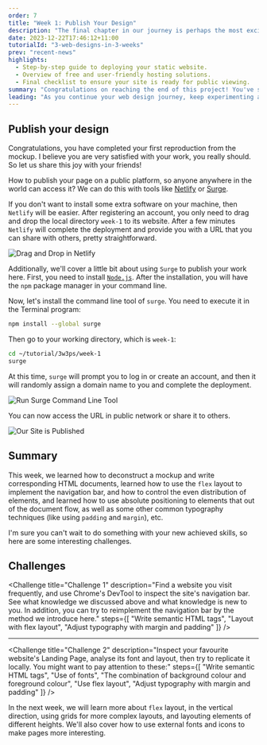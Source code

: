 ```yaml
---
order: 7
title: "Week 1: Publish Your Design"
description: "The final chapter in our journey is perhaps the most exciting one—publishing your design. This is where you bring your project to the world. You'll learn how to deploy your static site for global access, and the best part? We'll explore cost-effective (even free) tools to make your website live."
date: 2023-12-22T17:46:12+11:00
tutorialId: "3-web-designs-in-3-weeks"
prev: "recent-news"
highlights:
  - Step-by-step guide to deploying your static website.
  - Overview of free and user-friendly hosting solutions.
  - Final checklist to ensure your site is ready for public viewing.
summary: "Congratulations on reaching the end of this project! You've successfully created and now published your own website, showcasing your hard work and newly acquired skills to the entire world."
leading: "As you continue your web design journey, keep experimenting and refining your skills. Every project is a new opportunity to innovate and grow."
---
```


## Publish your design

Congratulations, you have completed your first reproduction from the mockup. I believe you are very satisfied with your work, you really should. So let us share this joy with your friends!

How to publish your page on a public platform, so anyone anywhere in the world can access it? We can do this with tools like [Netlify](https://www.netlify.com/) or [Surge](https://surge.sh/).

If you don't want to install some extra software on your machine, then `Netlify` will be easier. After registering an account, you only need to drag and drop the local directory `week-1` to its website. After a few minutes `Netlify` will complete the deployment and provide you with a URL that you can share with others, pretty straightforward.

![Drag and Drop in Netlify](/tutorials/3-web-designs-in-3-weeks/week-1/netlify.png)

Additionally, we'll cover a little bit about using `Surge` to publish your work here. First, you need to install [`Node.js`](https://nodejs.org/en/). After the installation, you will have the `npm` package manager in your command line.

Now, let's install the command line tool of `surge`. You need to execute it in the Terminal program:

```sh
npm install --global surge
```

Then go to your working directory, which is `week-1`:

```sh
cd ~/tutorial/3w3ps/week-1
surge
```

At this time, `surge` will prompt you to log in or create an account, and then it will randomly assign a domain name to you and complete the deployment.

![Run Surge Command Line Tool](/tutorials/3-web-designs-in-3-weeks/week-1/surge-command-line.png)

You can now access the URL in public network or share it to others.

![Our Site is Published](/tutorials/3-web-designs-in-3-weeks/week-1/published.png)

## Summary

This week, we learned how to deconstruct a mockup and write corresponding HTML documents, learned how to use the `flex` layout to implement the navigation bar, and how to control the even distribution of elements, and learned how to use absolute positioning to elements that out of the document flow, as well as some other common typography techniques (like using `padding` and `margin`), etc.

I'm sure you can't wait to do something with your new achieved skills, so here are some interesting challenges.

## Challenges

<Challenge
  title="Challenge 1"
  description="Find a website you visit frequently, and use Chrome's DevTool to inspect the site's navigation bar. See what knowledge we discussed above and what knowledge is new to you. In addition, you can try to reimplement the navigation bar by the method we introduce here."
  steps={[
    "Write semantic HTML tags",
    "Layout with flex layout",
    "Adjust typography with margin and padding"
  ]}
/>

---

<Challenge
  title="Challenge 2"
  description="Inspect your favourite website's Landing Page, analyse its font and layout, then try to replicate it locally. You might want to pay attention to these:"
  steps={[
    "Write semantic HTML tags",
    "Use of fonts",
    "The combination of background colour and foreground colour",
    "Use flex layout",
    "Adjust typography with margin and padding"
  ]}
/>


In the next week, we will learn more about `flex` layout, in the vertical direction, using grids for more complex layouts, and layouting elements of different heights. We'll also cover how to use external fonts and icons to make pages more interesting.
